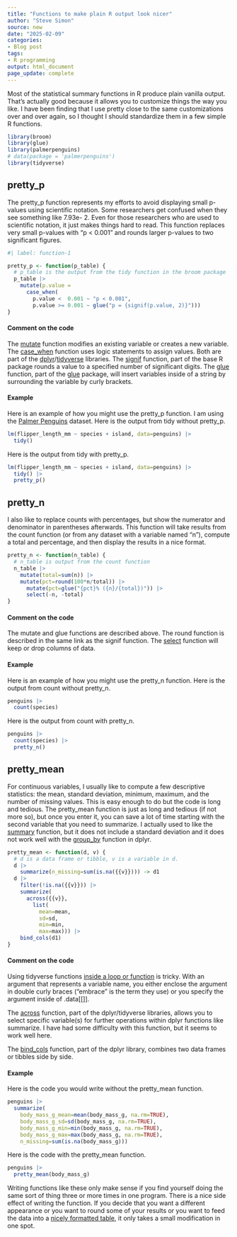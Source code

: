 ```yaml
---
title: "Functions to make plain R output look nicer"
author: "Steve Simon"
source: new
date: "2025-02-09"
categories:
- Blog post
tags:
- R programming
output: html_document
page_update: complete
---
```


Most of the statistical summary functions in R produce plain vanilla output. That's actually good because it allows you to customize things the way you like. I have been finding that I use pretty close to the same customizations over and over again, so I thought I should standardize them in a few simple R functions.

<!---more--->


```r
library(broom)
library(glue)
library(palmerpenguins)
# data(package = 'palmerpenguins')
library(tidyverse)
```

## pretty_p

The pretty_p function represents my efforts to avoid displaying small p-values using scientific notation. Some researchers get confused when they see something like 7.93e- 2. Even for those researchers who are used to scientific notation, it just makes things hard to read. This function replaces very small p-values with "p < 0.001" and rounds larger p-values to two significant figures.

```r
#| label: function-1

pretty_p <- function(p_table) {
  # p_table is the output from the tidy function in the broom package
  p_table |>
    mutate(p.value =
      case_when(
        p.value <  0.001 ~ "p < 0.001",
        p.value >= 0.001 ~ glue("p = {signif(p.value, 2)}")))
}
```

#### Comment on the code

The [mutate][ref01] function modifies an existing variable or creates a new variable. The [case_when][ref02] function uses logic statements to assign values. Both are part of the [dplyr][ref03]/[tidyverse][ref04] libraries. The [signif][ref05] function, part of the base R package rounds a value to a specified number of significant digits. The [glue][ref06] function, part of the [glue][ref07] package, will insert variables inside of a string by surrounding the variable by curly brackets.

[ref01]: https://dplyr.tidyverse.org/reference/mutate.html
[ref02]: https://dplyr.tidyverse.org/reference/case_when.html
[ref03]: https://dplyr.tidyverse.org/
[ref04]: https://www.tidyverse.org/
[ref05]: https://stat.ethz.ch/R-manual/R-devel/library/base/html/Round.html
[ref06]: https://glue.tidyverse.org/
[ref07]: https://glue.tidyverse.org/articles/glue.html

#### Example

Here is an example of how you might use the pretty_p function. I am using the [Palmer Penguins][ref08] dataset. Here is the output from tidy without pretty_p.

[ref08]: https://allisonhorst.github.io/palmerpenguins/

```r
lm(flipper_length_mm ~ species + island, data=penguins) |>
  tidy()
```

Here is the output from tidy with pretty_p.

```r
lm(flipper_length_mm ~ species + island, data=penguins) |>
  tidy() |>
  pretty_p()
```

## pretty_n 

I also like to replace counts with percentages, but show the numerator and denominator in parentheses afterwards. This function will take results from the count function (or from any dataset with a variable named "n"), compute a total and percentage, and then display the results in a nice format.

```r
pretty_n <- function(n_table) {
  # n_table is output from the count function
  n_table |>
  	mutate(total=sum(n)) |>
  	mutate(pct=round(100*n/total)) |>
	  mutate(pct=glue("{pct}% ({n}/{total})")) |>
	  select(-n, -total)
}
```

#### Comment on the code

The mutate and glue functions are described above. The round function is described in the same link as the signif function. The [select][ref09] function will keep or drop columns of data.

[ref09]: https://dplyr.tidyverse.org/reference/select.html

#### Example

Here is an example of how you might use the pretty_n function. Here is the output from count without pretty_n.

```r
penguins |>
  count(species)
```

Here is the output from count with pretty_n.

```r
penguins |>
  count(species) |>
  pretty_n()
```

## pretty_mean

For continuous variables, I usually like to compute a few descriptive statistics: the mean, standard deviation, minimum, maximum, and the number of missing values. This is easy enough to do but the code is long and tedious. The pretty_mean function is just as long and tedious (if not more so), but once you enter it, you can save a lot of time starting with the second variable that you need to summarize. I actually used to like the [summary][ref10] function, but it does not include a standard deviation and it does not work well with the [group_by][ref11] function in dplyr.

[ref10]: https://stat.ethz.ch/R-manual/R-devel/library/base/html/summary.html
[ref11]: https://dplyr.tidyverse.org/reference/group_by.html

```r
pretty_mean <- function(d, v) {
  # d is a data frame or tibble, v is a variable in d.
  d |>
    summarize(n_missing=sum(is.na({{v}}))) -> d1
  d |>
    filter(!is.na({{v}})) |>
    summarize(
      across({{v}}, 
        list(
          mean=mean, 
          sd=sd,
          min=min,
          max=max))) |>
    bind_cols(d1)
}
```

#### Comment on the code

Using tidyverse functions [inside a loop or function][ref12] is tricky. With an argument that represents a variable name, you either enclose the argument in double curly braces ("embrace" is the term they use) or you specify the argument inside of .data[[]].

The [across][ref13] function, part of the dplyr/tidyverse libraries, allows you to select specific variable(s) for further operations within dplyr functions like summarize. I have had some difficulty with this function, but it seems to work well here.

The [bind_cols][ref14] function, part of the dplyr library, combines two data frames or tibbles side by side. 

[ref12]: https://dplyr.tidyverse.org/articles/programming.html
[ref13]: https://dplyr.tidyverse.org/reference/across.html
[ref14]: https://dplyr.tidyverse.org/reference/bind_cols.html

#### Example

Here is the code you would write without the pretty_mean function.

```r
penguins |>
  summarize(
    body_mass_g_mean=mean(body_mass_g, na.rm=TRUE),
    body_mass_g_sd=sd(body_mass_g, na.rm=TRUE),
    body_mass_g_min=min(body_mass_g, na.rm=TRUE),
    body_mass_g_max=max(body_mass_g, na.rm=TRUE),
    n_missing=sum(is.na(body_mass_g)))
```

Here is the code with the pretty_mean function.

```r
penguins |>
  pretty_mean(body_mass_g)
```

Writing functions like these only make sense if you find yourself doing the same sort of thing three or more times in one program. There is a nice side effect of writing the function. If you decide that you want a different appearance or you want to round some of your results or you want to feed the data into a [nicely formatted table][ref15], it only takes a small modification in one spot.

[ref15]: https://cran.r-project.org/web/packages/insight/vignettes/display.html